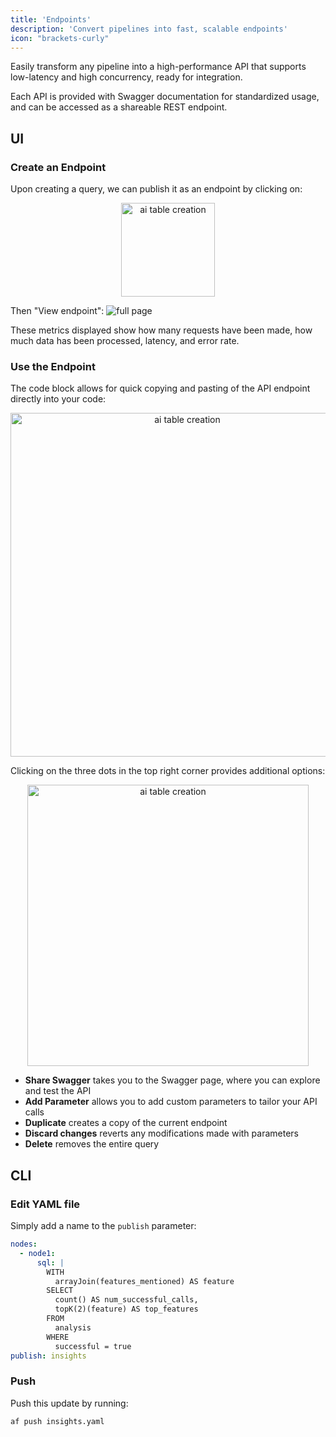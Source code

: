```yaml
---
title: 'Endpoints'
description: 'Convert pipelines into fast, scalable endpoints'
icon: "brackets-curly"
---
```


Easily transform any pipeline into a high-performance API that supports low-latency and high concurrency, ready for integration. 

Each API is provided with Swagger documentation for standardized usage, and can be accessed as a shareable REST endpoint.

## UI

### Create an Endpoint

Upon creating a query, we can publish it as an endpoint by clicking on:
<p align="center">
  <img src="/images/ui_endpoint1.png" alt="ai table creation" width="150"/>
</p>

Then "View endpoint":
![full page](/images/ui_endpoint2.png)

These metrics displayed show how many requests have been made, how much data has been processed, latency, and error rate.

### Use the Endpoint

The code block allows for quick copying and pasting of the API endpoint directly into your code:
<p align="center">
  <img src="/images/ui_endpoint4.png" alt="ai table creation" width="550"/>
</p>

Clicking on the three dots in the top right corner provides additional options:
<p align="center">
  <img src="/images/ui_endpoint3.png" alt="ai table creation" width="450"/>
</p>

- **Share Swagger** takes you to the Swagger page, where you can explore and test the API
- **Add Parameter** allows you to add custom parameters to tailor your API calls
- **Duplicate** creates a copy of the current endpoint
- **Discard changes** reverts any modifications made with parameters
- **Delete** removes the entire query

## CLI

### Edit YAML file

Simply add a name to the `publish` parameter:

```yaml insights.yaml
nodes:
  - node1:
      sql: |
        WITH
          arrayJoin(features_mentioned) AS feature
        SELECT
          count() AS num_successful_calls,
          topK(2)(feature) AS top_features
        FROM
          analysis
        WHERE
          successful = true
publish: insights

```

### Push
Push this update by running:
```
af push insights.yaml
```